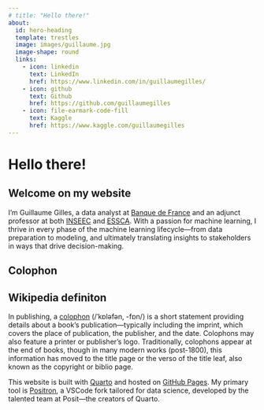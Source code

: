 ```yaml
---
# title: "Hello there!"
about:
  id: hero-heading
  template: trestles
  image: images/guillaume.jpg
  image-shape: round
  links:
    - icon: linkedin
      text: LinkedIn
      href: https://www.linkedin.com/in/guillaumegilles/
    - icon: github
      text: Github
      href: https://github.com/guillaumegilles
    - icon: file-earmark-code-fill
      text: Kaggle
      href: https://www.kaggle.com/guillaumegilles
---
```



:::{#hero-heading}

# Hello there!

## Welcome on my website

I’m Guillaume Gilles, a data analyst at [Banque de France](https://www.banque-france.fr/en)
and an adjunct professor at both [INSEEC](https://www.inseec.com/en/)
and [ESSCA](https://www.essca.fr/en). With a passion for machine learning,
I thrive in every phase of the machine learning lifecycle—from data
preparation to modeling, and ultimately translating insights to
stakeholders in ways that drive decision-making.

:::

<!-- When designing my personal website, I draw inspiration from two **philosophies**
that, while distinct, complement each other and converge on the same focus:
fostering curiosity and collaboration. 

#### The Digital Garden

The first philosophy is the concept of a [“digital garden”](https://maggieappleton.com/garden-history).
Originating in 1998, it was introduced by [Mark Bernstein](https://www.markbernstein.org/)
as a "hypertext garden," an online space designed to inspire curiosity
and encourage exploration at one’s own pace.

Unlike traditional blogs—typically polished, reverse-chronological
entries—a digital garden is dynamic and ever-evolving, resembling an open
wiki. It’s a space where ideas grow, change, and develop over time,
reflecting an ongoing journey of learning and sharing.

#### Working with the Garage Door Up

The second guiding principle is Andy Matuschak’s idea of [“working with the garage door up.”](https://notes.andymatuschak.org/Work_with_the_garage_door_up)
In the digital realm, this means sharing works in progress—posts or
projects not crafted for an audience but rather as an extension of
personal exploration. As Andy describes, it’s like “giving a lecture about
the problems you’re pondering in the shower; it’s thinking out loud about
how your project doesn’t work at all. I want to see the process. I want
to see you trim the artichoke.”

#### Bringing It Together

The most compelling part of my website is my **Digital Garden**, where
these two philosophies intersect. It’s a space where you can explore my
tinkering projects, track my thought processes, and witness ideas as
they take shape—raw, authentic, and constantly evolving.

::: {.callout-important}

## Navigation Guidelines

1. To learn more about me, start with my [About](about.qmd) page.
2. For my current projects and in-depth writings, head to the [Digital Garden](digital-garden.qmd).
3. Resources and materials for my Business School classes are available
  under **TEACHING**:
    - [Introduction to Business Statistics](teaching/intro-business-statistics/index.qmd)    
    - [Introduction to Credit Risk Analysis](teaching/intro-credit-risk-analysis/index.qmd)
  
:::

## Now

#### Reading

[Quand la machine apprend](https://www.odilejacob.fr/catalogue/sciences/informatique/quand-la-machine-apprend_9782738149312.php),
Yann Le Cun

ChatGPT translation of the back cover:

"We are living through an unprecedented revolution, unimaginable fifty
years ago: the revolution of machines that learn—and learn on their own.
Instead of merely executing the commands of a program, machines can now
acquire, through experience, the abilities needed to perform assigned
tasks, including those once thought to be exclusively human. The
applications are vast: pattern recognition, voice, image, and facial
recognition, self-driving cars, translation of hundreds of languages,
tumor detection in medical imaging…

Yann LeCun is at the forefront of this revolution. He is one of the
inventors of deep learning, the technology that characterizes artificial
neural networks, whose architecture and functioning are inspired by the
brain. Yann LeCun invites us to explore the birth of this new form of
intelligence, the emergence of a system that is almost self-organizing.

This book delves into the intellectual journey of an inventor at the
intersection of computer science and neuroscience. A book that sheds
light on the future of artificial intelligence—its challenges, promises,
and risks. A fascinating, clear, and accessible book that takes us into
the heartof the machine and introduces us to a new and fascinating world
that is already our own.

Yann LeCun, winner of the Turing Award, is a professor at New York
University and leads fundamental research at Facebook."

#### Tinkering

[Problematic Internet Use](digital-garden/problematic-internet-use/index.qmd)

Kaggle competition to develop a predictive model capable of analyzing
children's physical activity data to detect early indicators of
problematic internet and technology use. This will enable prompt
interventions aimed at promoting healthier digital habits. -->

<!-- ## Yellow Pages

::: {.callout-note}
The [yellow pages](https://en.wikipedia.org/wiki/Yellow_pages) are
telephone directories of businesses, organized by category rather than
alphabetically by business name. The directories were originally printed
on yellow paper, as opposed to white pages for non-commercial listings.
The traditional term "yellow pages" is now also applied to online
directories of businesses.
:::

### Machine Learning & Deep Learning

- [Andrej Karpathy](https://karpathy.ai/)
- [Andrew Ng](https://www.andrewng.org/)
- [Ian Goodfellow](https://www.iangoodfellow.com/)
- [Julia Silge](https://juliasilge.com/)
- [Wes McKinney](https://wesmckinney.com/)
- [Ilya Sutskever](https://www.cs.toronto.edu/~ilya/)

#### Deep Learning Conspiracy [@lecunQuandMachineApprend2019]

- [Geoffrey Hinton](https://www.cs.toronto.edu/~hinton/)
- [Yann Le Cun](https://yann.lecun.com/)
- [Yoshua Bengio](https://yoshuabengio.org/)

#### Stunning explanations

- [Distill](https://distill.pub/)
- [R2D3](http://www.r2d3.us/)
- [Christopher Olah Blog](https://colah.github.io/)
- [Anthropic Research Blog](https://www.anthropic.com/research)

### Digital Gardens

- [Maggie Appleton](https://maggieappleton.com/)
- [Tom Critchlow](https://tomcritchlow.com/)
- [Gwern Branwen](https://gwern.net/index)

### POSSE

- [Tantek Çelik](http://tantek.com/)
- [Cory Doctorow](https://craphound.com/)
- [Matt Mullenweg](https://ma.tt/) -->

## Colophon

::: {.callout-important}

## Wikipedia definiton

In publishing, a [colophon](https://en.wikipedia.org/wiki/Colophon_(publishing))
(/ˈkɒləfən, -fɒn/) is a short statement providing details about a book’s
publication—typically including the imprint, which covers the place of
publication, the publisher, and the date. Colophons may also feature a
printer or publisher's logo. Traditionally, colophons appear at the end
of books, though in many modern works (post-1800), this information has
moved to the title page or the verso of the title leaf, also known as the
copyright or biblio page.

:::

This website is built with [Quarto](https://quarto.org/) and hosted on
[GitHub Pages](https://github.com/guillaumegilles/guillaumegilles.github.io).
My primary tool is [Positron](https://github.com/posit-dev/positron), a
VSCode fork tailored for data science, developed by the talented team at
Posit—the creators of Quarto.